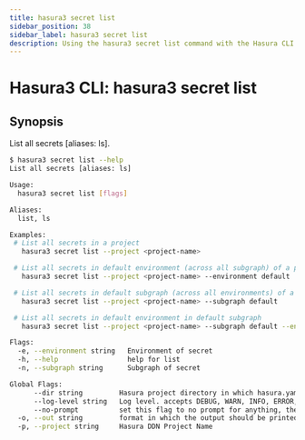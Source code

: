 ```yaml
---
title: hasura3 secret list
sidebar_position: 38
sidebar_label: hasura3 secret list
description: Using the hasura3 secret list command with the Hasura CLI
---
```


# Hasura3 CLI: hasura3 secret list 

## Synopsis
List all secrets [aliases: ls].

```bash
$ hasura3 secret list --help
List all secrets [aliases: ls]

Usage:
  hasura3 secret list [flags]

Aliases:
  list, ls

Examples:
 # List all secrets in a project
   hasura3 secret list --project <project-name> 

 # List all secrets in default environment (across all subgraph) of a project
   hasura3 secret list --project <project-name> --environment default

 # List all secrets in default subgraph (across all environments) of a project
   hasura3 secret list --project <project-name> --subgraph default

 # List all secrets in default environment in default subgraph
   hasura3 secret list --project <project-name> --subgraph default --environment default

Flags:
  -e, --environment string   Environment of secret
  -h, --help                 help for list
  -n, --subgraph string      Subgraph of secret

Global Flags:
      --dir string         Hasura project directory in which hasura.yaml is present (default ".")
      --log-level string   Log level. accepts DEBUG, WARN, INFO, ERROR, FATAL (default "INFO")
      --no-prompt          set this flag to no prompt for anything, the command fails if any input is missing
  -o, --out string         format in which the output should be printed, accepts table, json and yaml (default "table")
  -p, --project string     Hasura DDN Project Name
```

